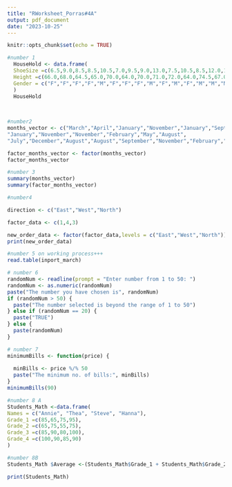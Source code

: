 ```yaml
---
title: "RWorksheet_Porras#4A"
output: pdf_document
date: "2023-10-25"
---
```


```r
knitr::opts_chunk$set(echo = TRUE)
```

```r
#number 1
  HouseHold <- data.frame(
  ShoeSize =c(6.5,9.0,8.5,8.5,10.5,7.0,9.5,9.0,13.0,7.5,10.5,8.5,12.0,10.5,13.0,11.5,8.5,5.0,10.0,6.5,7.5,8.5,10.5,8.5,10.5,11.0,9.0,13.0),
  Height =c(66.0,68.0,64.5,65.0,70.0,64.0,70.0,71.0,72.0,64.0,74.5,67.0,71.0,71.0,77.0,72.0,59.0,62.0,72.0,66.0,64.0,67.0,73.0,69.0,72.0,70.0,69.0,70.0),
  Gender = c("F","F","F","F","M","F","F","F","M","F","M","F","M","M","M","M","F","F","M","F","F","M","M","F","M","M","M","M")
  )
  HouseHold
  
  
```


```r

#number2
months_vector <- c("March","April","January","November","January","September","October","September","November","August",
"January","November","November","February","May","August",
"July","December","August","August","September","November","February","April")

factor_months_vector <- factor(months_vector)
factor_months_vector
```

```r
#number 3
summary(months_vector)
summary(factor_months_vector)
```

```r
#number4

direction <- c("East","West","North")

factor_data <- c(1,4,3)

new_order_data <- factor(factor_data,levels = c("East","West","North"))
print(new_order_data)
```

```r
#number 5 on working process+++
read.table(inport_march)
```

```r
# number 6
randomNum <- readline(prompt = "Enter number from 1 to 50: ")
randomNum <- as.numeric(randomNum)
paste("The number you have chosen is", randomNum)
if (randomNum > 50) {
  paste("The number selected is beyond the range of 1 to 50")
} else if (randomNum == 20) {
  paste("TRUE")
} else {
  paste(randomNum)
}
```

```r
# number 7
minimumBills <- function(price) {
  
  minBills <- price %/% 50
  paste("The minimum no. of bills:", minBills)
}
minimumBills(90)
```

```r
#number 8 A
Students_Math <-data.frame(
Names = c("Annie", "Thea", "Steve", "Hanna"),
Grade_1 =c(85,65,75,95),
Grade_2 =c(65,75,55,75),
Grade_3 =c(85,90,80,100),
Grade_4 =c(100,90,85,90)
)

#number 8B
Students_Math $Average <-(Students_Math$Grade_1 + Students_Math$Grade_2 + Students_Math$Grade_3 + Students_Math$Grade_4) / 4

print(Students_Math)
```




